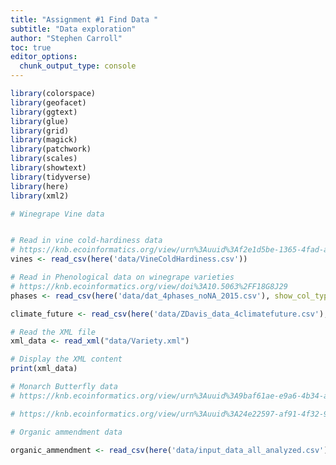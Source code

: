 ```yaml
---
title: "Assignment #1 Find Data "
subtitle: "Data exploration"
author: "Stephen Carroll"
toc: true
editor_options: 
  chunk_output_type: console
---
```


```r
library(colorspace)
library(geofacet) 
library(ggtext) 
library(glue) 
library(grid)
library(magick)
library(patchwork) 
library(scales) 
library(showtext) 
library(tidyverse)
library(here)
library(xml2)
```

```r
# Winegrape Vine data


# Read in vine cold-hardiness data
# https://knb.ecoinformatics.org/view/urn%3Auuid%3Af2e1d5be-1365-4fad-aed8-17095f5e16c1
vines <- read_csv(here('data/VineColdHardiness.csv'))

# Read in Phenological data on winegrape varieties
# https://knb.ecoinformatics.org/view/doi%3A10.5063%2FF18G8J29
phases <- read_csv(here('data/dat_4phases_noNA_2015.csv'), show_col_types = FALSE)

climate_future <- read_csv(here('data/ZDavis_data_4climatefuture.csv'),  show_col_types = FALSE)

# Read the XML file
xml_data <- read_xml("data/Variety.xml")

# Display the XML content
print(xml_data)

```


```r
# Monarch Butterfly data
# https://knb.ecoinformatics.org/view/urn%3Auuid%3A9baf61ae-e9a6-4b34-a7a1-c5aa24f0ddea

# https://knb.ecoinformatics.org/view/urn%3Auuid%3A24e22597-af91-4f32-97a0-9d294d4cb0f4
```
```r
# Organic ammendment data

organic_ammendment <- read_csv(here('data/input_data_all_analyzed.csv'))
```

